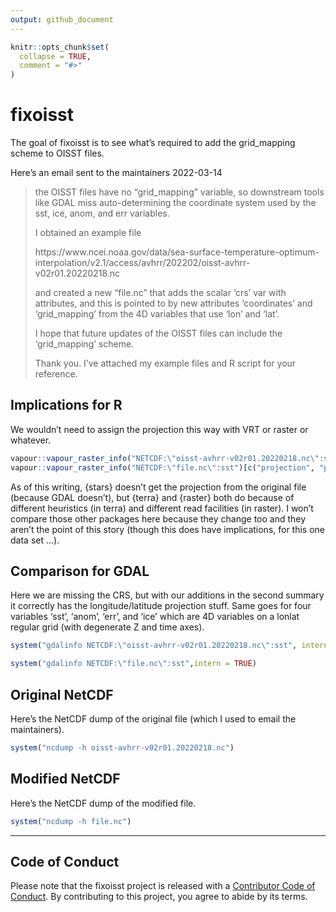 ```yaml
---
output: github_document
---
```


<!-- README.md is generated from README.Rmd. Please edit that file -->

```r
knitr::opts_chunk$set(
  collapse = TRUE,
  comment = "#>"
)
```

# fixoisst

<!-- badges: start -->
<!-- badges: end -->

The goal of fixoisst is to see what's required to add the grid_mapping scheme to OISST files. 

Here's an email sent to the maintainers 2022-03-14


> the OISST files have no "grid_mapping" variable, so downstream tools like GDAL miss auto-determining the coordinate system used by the sst, ice, anom, and err variables. 
>
>I obtained an example file
>
>https://www.ncei.noaa.gov/data/sea-surface-temperature-optimum-interpolation/v2.1/access/avhrr/202202/oisst-avhrr-v02r01.20220218.nc
>
>and created a new "file.nc" that adds the scalar 'crs' var with attributes, and this is pointed to by new attributes 'coordinates' and 'grid_mapping' from the 4D variables that use 'lon' and 'lat'. 
>
>I hope that future updates of the OISST files can include the 'grid_mapping' scheme. 
>
>Thank you. I've attached my example files and R script for your reference. 


## Implications for R 

We wouldn't need to assign the projection this way with VRT or raster or whatever. 

```r
vapour::vapour_raster_info("NETCDF:\"oisst-avhrr-v02r01.20220218.nc\":sst")[c("projection", "projstring")]
vapour::vapour_raster_info("NETCDF:\"file.nc\":sst")[c("projection", "projstring")]
```

As of this writing, {stars} doesn't get the projection from the original file (because GDAL doesn't), but {terra} and {raster} both do because of different heuristics (in terra) and different read facilities (in raster). I won't compare those other packages here because they change too and they aren't the point of this story (though this does have implications, for this one data set ...). 

## Comparison for GDAL 

Here we are missing the CRS, but with our additions in the second summary it correctly has the longitude/latitude projection stuff. Same goes for four variables 'sst', 'anom', 'err', and 'ice' which are 4D variables on a lonlat regular grid (with degenerate Z and time axes). 

```r
system("gdalinfo NETCDF:\"oisst-avhrr-v02r01.20220218.nc\":sst", intern = TRUE)
```


```r
system("gdalinfo NETCDF:\"file.nc\":sst",intern = TRUE)
```

## Original NetCDF 

Here's the NetCDF dump of the original file (which I used to email the maintainers). 

```r
system("ncdump -h oisst-avhrr-v02r01.20220218.nc")
```

## Modified NetCDF

Here's the NetCDF dump of the modified file. 

```r
system("ncdump -h file.nc")
```

---

## Code of Conduct
  
Please note that the fixoisst project is released with a [Contributor Code of Conduct](https://contributor-covenant.org/version/2/0/CODE_OF_CONDUCT.html). By contributing to this project, you agree to abide by its terms.
